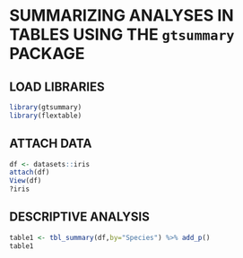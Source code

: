 # SUMMARIZING ANALYSES IN TABLES USING THE `gtsummary` PACKAGE

## **LOAD LIBRARIES**

```{r}
library(gtsummary)
library(flextable)
```

## **ATTACH DATA**

```{r}
df <- datasets::iris
attach(df)
View(df)
?iris
```

## **DESCRIPTIVE ANALYSIS**

```{r}
table1 <- tbl_summary(df,by="Species") %>% add_p()
table1
```
